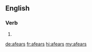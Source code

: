 ==English==

===Verb===
{{head|en|verb form}}

# {{en-third-person singular of|afear}}

[[de:afears]]
[[fr:afears]]
[[hi:afears]]
[[my:afears]]
